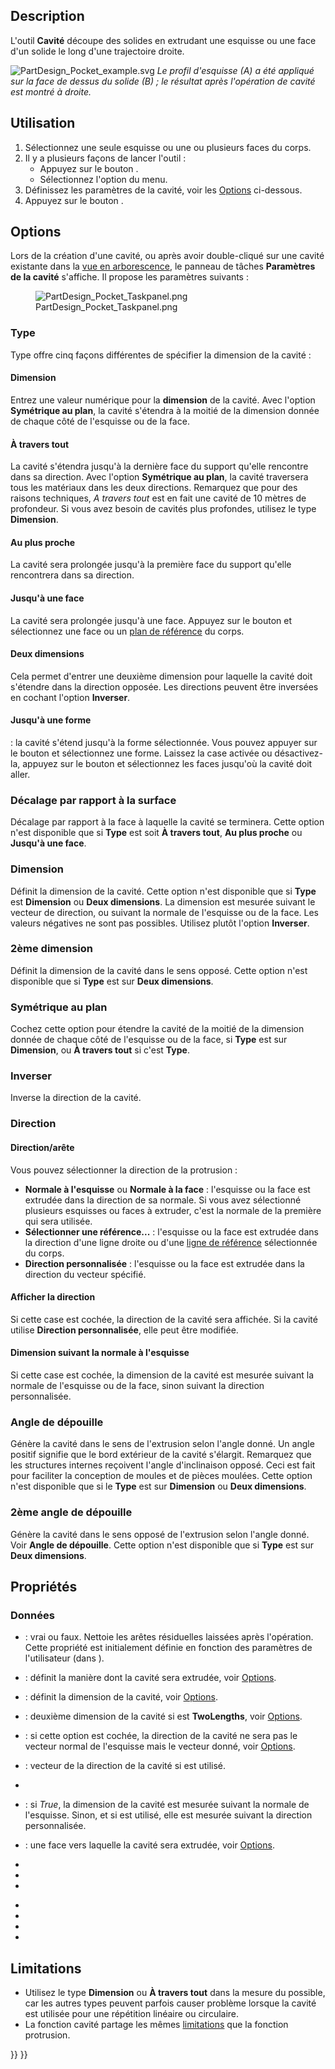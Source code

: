 <languages/>

{{Docnav/fr
|[[PartDesign_AdditiveWedge/fr|Pyramide tronquée additive]]
|[[PartDesign_Hole/fr|Perçage]]
|[[PartDesign_Workbench/fr|Atelier PartDesign]]
|IconL=PartDesign_AdditiveWedge.svg
|IconR=PartDesign_Hole.svg
|IconC=Workbench_PartDesign.svg
}}

{{GuiCommand/fr
|Name=PartDesign_Pocket
|Name/fr=PartDesign Cavité
|MenuLocation=PartDesign → Créer une fonction soustractive → Cavité
|Workbenches=[[PartDesign_Workbench/fr|PartDesign]]
|SeeAlso=[[PartDesign_Pad/fr|PartDesign Protrusion]]
}}

==Description==

L'outil '''Cavité''' découpe des solides en extrudant une esquisse ou une face d'un solide le long d'une trajectoire droite.

[[File:PartDesign Pocket example.svg|none]]
''Le profil d'esquisse (A) a été appliqué sur la face de dessus du solide (B) ; le résultat après l'opération de cavité est montré à droite.''

<span id="Usage"></span>
==Utilisation==

# Sélectionnez une seule esquisse ou une ou plusieurs faces du corps.
# Il y a plusieurs façons de lancer l'outil :
#* Appuyez sur le bouton {{Button|[[Image:PartDesign_Pocket.svg|16px]] [[PartDesign_Pocket/fr|Cavité]]}}.
#* Sélectionnez l'option {{MenuCommand|PartDesign → Créer une fonction soustractive → [[Image:PartDesign_Pocket.svg|16px]] Cavité}} du menu.
# Définissez les paramètres de la cavité, voir les [[#Options|Options]] ci-dessous.
# Appuyez sur le bouton {{Button|OK}}.

==Options==

Lors de la création d'une cavité, ou après avoir double-cliqué sur une cavité existante dans la [[Tree_view/fr|vue en arborescence]], le panneau de tâches '''Paramètres de la cavité''' s'affiche. Il propose les paramètres suivants :

[[Image:PartDesign_Pocket_Taskpanel.png|frame|left]]

===Type===

Type offre cinq façons différentes de spécifier la dimension de la cavité :

====Dimension====

Entrez une valeur numérique pour la '''dimension''' de la cavité. Avec l'option '''Symétrique au plan''', la cavité s'étendra à la moitié de la dimension donnée de chaque côté de l'esquisse ou de la face.

<span id="Through_all"></span>
====À travers tout====

La cavité s'étendra jusqu'à la dernière face du support qu'elle rencontre dans sa direction. Avec l'option '''Symétrique au plan''', la cavité traversera tous les matériaux dans les deux directions. Remarquez que pour des raisons techniques, ''A travers tout'' est en fait une cavité de 10 mètres de profondeur. Si vous avez besoin de cavités plus profondes, utilisez le type '''Dimension'''.

<span id="To_first"></span>
====Au plus proche====

La cavité sera prolongée jusqu'à la première face du support qu'elle rencontrera dans sa direction.

<span id="Up_to_face"></span>
====Jusqu'à une face====

La cavité sera prolongée jusqu'à une face. Appuyez sur le bouton {{Button|Sélectionner une face}} et sélectionnez une face ou un [[PartDesign_Plane/fr|plan de référence]] du corps.

<span id="Two_dimensions"></span>
====Deux dimensions====

Cela permet d'entrer une deuxième dimension pour laquelle la cavité doit s'étendre dans la direction opposée. Les directions peuvent être inversées en cochant l'option '''Inverser'''.

<span id="Up_to_shape"></span>
====Jusqu'à une forme====

{{Version/fr|1.0}} : la cavité s'étend jusqu'à la forme sélectionnée. Vous pouvez appuyer sur le bouton {{Button|Sélectionner une forme}} et sélectionnez une forme. Laissez la case {{Button|Sélectionner toutes les faces}} activée ou désactivez-la, appuyez sur le bouton {{Button|Sélectionner des faces}} et sélectionnez les faces jusqu'où la cavité doit aller.

<span id="Offset_to_face"></span>
=== Décalage par rapport à la surface ===

Décalage par rapport à la face à laquelle la cavité se terminera. Cette option n'est disponible que si '''Type''' est soit '''À travers tout''', '''Au plus proche''' ou '''Jusqu'à une face'''.

<span id="Length"></span>
===Dimension===

Définit la dimension de la cavité. Cette option n'est disponible que si '''Type''' est '''Dimension''' ou '''Deux dimensions'''. La dimension est mesurée suivant le vecteur de direction, ou suivant la normale de l'esquisse ou de la face. Les valeurs négatives ne sont pas possibles. Utilisez plutôt l'option '''Inverser'''.

<span id="2nd_length"></span>
===2ème dimension===

Définit la dimension de la cavité dans le sens opposé. Cette option n'est disponible que si '''Type''' est sur '''Deux dimensions'''.

<span id="Symmetric_to_plane"></span>
===Symétrique au plan===

Cochez cette option pour étendre la cavité de la moitié de la dimension donnée de chaque côté de l'esquisse ou de la face, si '''Type''' est sur '''Dimension''', ou '''À travers tout''' si c'est '''Type'''.

<span id="Reversed"></span>
=== Inverser ===

Inverse la direction de la cavité.

<span id="Direction"></span>
===Direction ===

<span id="Direction/edge"></span>
==== Direction/arête ====

Vous pouvez sélectionner la direction de la protrusion :

* '''Normale à l'esquisse''' ou '''Normale à la face''' : l'esquisse ou la face est extrudée dans la direction de sa normale. Si vous avez sélectionné plusieurs esquisses ou faces à extruder, c'est la normale de la première qui sera utilisée.
* '''Sélectionner une référence...''' : l'esquisse ou la face est extrudée dans la direction d'une ligne droite ou d'une [[PartDesign_Line/fr|ligne de référence]] sélectionnée du corps.
* '''Direction personnalisée''' : l'esquisse ou la face est extrudée dans la direction du vecteur spécifié.

<span id="Show_direction"></span>
==== Afficher la direction ====

Si cette case est cochée, la direction de la cavité sera affichée. Si la cavité utilise '''Direction personnalisée''', elle peut être modifiée.

<span id="Length_along_sketch_normal"></span>
==== Dimension suivant la normale à l'esquisse ====

Si cette case est cochée, la dimension de la cavité est mesurée suivant la normale de l'esquisse ou de la face, sinon suivant la direction personnalisée.

<span id="Taper_angle"></span>
=== Angle de dépouille ===

Génère la cavité dans le sens de l'extrusion selon l'angle donné. Un angle positif signifie que le bord extérieur de la cavité s'élargit. Remarquez que les structures internes reçoivent l'angle d'inclinaison opposé. Ceci est fait pour faciliter la conception de moules et de pièces moulées. Cette option n'est disponible que si le '''Type''' est sur '''Dimension''' ou '''Deux dimensions'''.

<span id="2nd_taper_angle"></span>
=== 2ème angle de dépouille ===

Génère la cavité dans le sens opposé de l'extrusion selon l'angle donné. Voir '''Angle de dépouille'''. Cette option n'est disponible que si '''Type''' est sur '''Deux dimensions'''.

<span id="Properties"></span>
==Propriétés==

<span id="Data"></span>
===Données===

{{TitleProperty|Part Design}}

* {{PropertyData|Refine|Bool}} : vrai ou faux. Nettoie les arêtes résiduelles laissées après l'opération. Cette propriété est initialement définie en fonction des paramètres de l'utilisateur (dans {{MenuCommand|Préférences → PartDesign → Général → Paramètres des modèles}}).

{{TitleProperty|Pocket}}

* {{PropertyData|Type|Enumeration}} : définit la manière dont la cavité sera extrudée, voir [[#Options|Options]].
* {{PropertyData|Length|Length}} : définit la dimension de la cavité, voir [[#Options|Options]].
* {{PropertyData|Length2|Length}} : deuxième dimension de la cavité si {{PropertyData|Type}} est '''TwoLengths''', voir [[#Options|Options]].
* {{PropertyData|Use Custom Vector|Bool}} : si cette option est cochée, la direction de la cavité ne sera pas le vecteur normal de l'esquisse mais le vecteur donné, voir [[#Options|Options]].
* {{PropertyData|Direction|Vector}} : vecteur de la direction de la cavité si {{PropertyData|Use Custom Vector}} est utilisé.
* {{PropertyData|Reference Axis|LinkSub}}
* {{PropertyData|Along Sketch Normal|Bool}} : si ''True'', la dimension de la cavité est mesurée suivant la normale de l'esquisse. Sinon, et si {{PropertyData|Use Custom Vector}} est utilisé, elle est mesurée suivant la direction personnalisée.
* {{PropertyData|Up To Face|LinkSub}} : une face vers laquelle la cavité sera extrudée, voir [[#Options|Options]].
* {{PropertyData|Offset|Length}}
* {{PropertyData|Angle|Angle}}
* {{PropertyData|Angle2|Angle}}

{{TitleProperty|Sketch Based}}

* {{PropertyData|Profile|LinkSub}}
* {{PropertyData|Midplane|Bool}}
* {{PropertyData|Reversed|Bool}}
* {{PropertyData|Allow Multi Face|Bool}}

==Limitations==

* Utilisez le type '''Dimension''' ou '''À travers tout''' dans la mesure du possible, car les autres types peuvent parfois causer problème lorsque la cavité est utilisée pour une répétition linéaire ou circulaire.
* La fonction cavité partage les mêmes [[PartDesign_Pad/fr#Limitations|limitations]] que la fonction protrusion.


{{Docnav/fr
|[[PartDesign_AdditiveWedge/fr|Pyramide tronquée additive]]
|[[PartDesign_Hole/fr|Perçage]]
|[[PartDesign_Workbench/fr|Atelier PartDesign]]
|IconL=PartDesign_AdditiveWedge.svg
|IconR=PartDesign_Hole.svg
|IconC=Workbench_PartDesign.svg
}}

{{PartDesign Tools navi{{#translation:}}}}
{{Userdocnavi{{#translation:}}}}